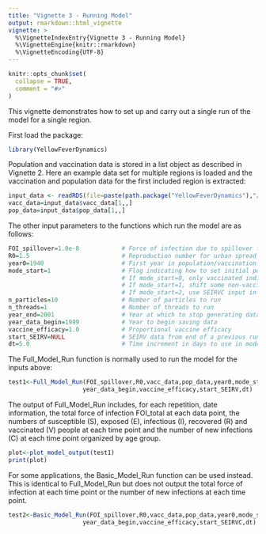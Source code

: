 ```yaml
---
title: "Vignette 3 - Running Model"
output: rmarkdown::html_vignette
vignette: >
  %\VignetteIndexEntry{Vignette 3 - Running Model}
  %\VignetteEngine{knitr::rmarkdown}
  %\VignetteEncoding{UTF-8}
---
```


```r
knitr::opts_chunk$set(
  collapse = TRUE,
  comment = "#>"
)
```

This vignette demonstrates how to set up and carry out a single run of the model for a single region. 

First load the package:

```r
library(YellowFeverDynamics)
```

Population and vaccination data is stored in a list object as described in Vignette 2. Here an example data set for multiple regions is loaded and the vaccination and population data for the first included region is extracted:

```r
input_data <- readRDS(file=paste(path.package("YellowFeverDynamics"),"/exdata/input_data_example.Rds",sep=""))
vacc_data=input_data$vacc_data[1,,]
pop_data=input_data$pop_data[1,,]  
```

The other input parameters to the functions which run the model are as follows:

```r
FOI_spillover=1.0e-8            # Force of infection due to spillover from sylvatic reservoir
R0=1.5                          # Reproduction number for urban spread of infection
year0=1940                      # First year in population/vaccination data
mode_start=1                    # Flag indicating how to set initial population immunity level in addition to vaccination
                                # If mode_start=0, only vaccinated individuals
                                # If mode_start=1, shift some non-vaccinated individuals into recovered to give herd immunity
                                # If mode_start=2, use SEIRVC input in list from previous run(s)
n_particles=10                  # Number of particles to run
n_threads=1                     # Number of threads to run
year_end=2001                   # Year at which to stop generating data (year after last year where data is desired)
year_data_begin=1999            # Year to begin saving data
vaccine_efficacy=1.0            # Proportional vaccine efficacy
start_SEIRV=NULL                # SEIRV data from end of a previous run to use as input (if mode_start=2)
dt=5.0                          # Time increment in days to use in model (should be either 1.0 or 5.0 days
```

The Full_Model_Run function is normally used to run the model for the inputs above:

```r
test1<-Full_Model_Run(FOI_spillover,R0,vacc_data,pop_data,year0,mode_start,n_particles,n_threads,year_end,
                     year_data_begin,vaccine_efficacy,start_SEIRV,dt)
```

The output of Full_Model_Run includes, for each repetition, date information, the total force of infection FOI_total at each data point, the numbers of susceptible (S), exposed (E), infectious (I), recovered (R) and vaccinated (V) people at each time point and the number of new infections (C) at each time point organized by age group.

```r
plot<-plot_model_output(test1)
print(plot)
```

For some applications, the Basic_Model_Run function can be used instead. This is identical to Full_Model_Run but does not output the total force of infection at each time point or the number of new infections at each time point.

```r
test2<-Basic_Model_Run(FOI_spillover,R0,vacc_data,pop_data,year0,mode_start,n_particles,n_threads,year_end,
                     year_data_begin,vaccine_efficacy,start_SEIRVC,dt)
```
